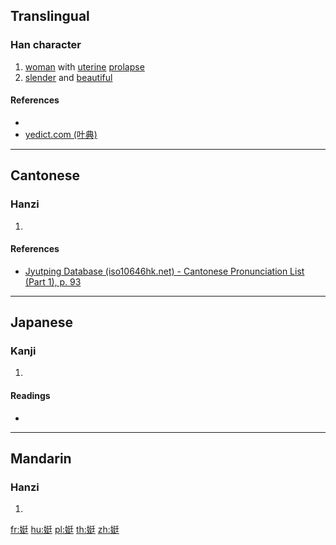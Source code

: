 ==Translingual==

===Han character===
{{Han char|rn=38|rad=女|as=07|sn=10|four=42441|canj=VNKG|ids=⿰女廷}}

# [[woman]] with [[uterine]] [[prolapse]]
# [[slender]] and [[beautiful]]

====References====
* {{Han ref|kx=0262.150|dkj=06303|dj=0529.050|hdz=21045.010|uh=5A17|ud=23063|bh=D161|bd=53601}}
* [http://yedict.com/htm/5A/5A17.htm yedict.com (叶典)]

----

==Cantonese==

===Hanzi===
{{yue-hanzi|jyut=[[ting5]]|y=ting5}}

# {{defn|lang=yue|sort=女07}}

====References====
* [http://www.iso10646hk.net/jp/document/download.jsp Jyutping Database (iso10646hk.net) - Cantonese Pronunciation List (Part 1), p. 93]

----

==Japanese==

===Kanji===
{{ja-kanji|grade=|rs=女07}}

# {{defn|lang=ja|sort=女07}}

====Readings====
* {{ja-readings|on=[[てい]] (tei), [[じょう]] (jō), [[てん]] (ten)|kun=[[すらりとしてみめよい]] (suraritoshitemimeyoi)}}

----

==Mandarin==

===Hanzi===
{{cmn-hanzi|pin=[[tǐng]] ([[ting3]])|wg=t'ing<sup>3</sup>}}

# {{defn|lang=cmn|sort=女07}}

[[fr:娗]]
[[hu:娗]]
[[pl:娗]]
[[th:娗]]
[[zh:娗]]